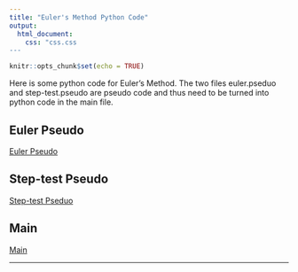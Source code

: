 ```yaml
---
title: "Euler's Method Python Code"
output: 
  html_document:
    css: "css.css
---
```


```r
knitr::opts_chunk$set(echo = TRUE)
```

Here is some python code for Euler's Method. The two files euler.pseduo and step-test.pseudo are pseudo code and thus need to be turned into python code in the main file.

## Euler Pseudo

[Euler Pseudo](/home/students/pettisaj/Website_1/AlexPettis/euler.pseudo)

## Step-test Pseudo

[Step-test Pseduo](step-test.pseudo)

## Main

[Main](main.py)

__________